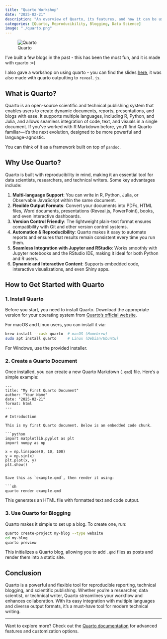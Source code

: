 ```yaml
---
title: "Quarto Workshop"
date: "2025-02-21"
description: "An overview of Quarto, its features, and how it can be used for reproducible scientific writing, blogging, and more."
categories: [Quarto, Reproducibility, Blogging, Data Science]
image: "./quarto.png"
---
```


![Quarto](./quarto.png)

I've built a few blogs in the past - this has been the most fun, and it is made with quarto :=)

I also gave a workshop on using quarto - you can find the slides [here](https://project-delphi.github.io/quarto-workshop/index.html#/title-slide), it was also made with quarto outputting to `reveal.js`.

## What is Quarto?

Quarto is an open-source scientific and technical publishing system that enables users to create dynamic documents, reports, presentations, and blogs with ease. It supports multiple languages, including R, Python, and Julia, and allows seamless integration of code, text, and visuals in a single document. If you've worked with R Markdown before, you'll find Quarto familiar—it's the next evolution, designed to be more powerful and language-agnostic.

You can think of it as a framework built on top of `pandoc`.

## Why Use Quarto?

Quarto is built with reproducibility in mind, making it an essential tool for data scientists, researchers, and technical writers. Some key advantages include:

1. **Multi-language Support**: You can write in R, Python, Julia, or Observable JavaScript within the same document.
2. **Flexible Output Formats**: Convert your documents into PDFs, HTML files, Word documents, presentations (Reveal.js, PowerPoint), books, and even interactive dashboards.
3. **Version Control Friendly**: The lightweight plain-text format ensures compatibility with Git and other version control systems.
4. **Automation & Reproducibility**: Quarto makes it easy to automate reports and ensures that results remain consistent every time you run them.
5. **Seamless Integration with Jupyter and RStudio**: Works smoothly with Jupyter notebooks and the RStudio IDE, making it ideal for both Python and R users.
6. **Dynamic and Interactive Content**: Supports embedded code, interactive visualizations, and even Shiny apps.

## How to Get Started with Quarto

### 1. Install Quarto

Before you start, you need to install Quarto. Download the appropriate version for your operating system from [Quarto's official website](https://quarto.org/docs/get-started/).

For macOS and Linux users, you can install it via:

```sh
brew install --cask quarto  # macOS (Homebrew)
sudo apt install quarto     # Linux (Debian/Ubuntu)
```

For Windows, use the provided installer.

### 2. Create a Quarto Document

Once installed, you can create a new Quarto Markdown (`.qmd`) file. Here’s a simple example:

```qmd
---
title: "My First Quarto Document"
author: "Your Name"
date: "2025-02-21"
format: html
---

# Introduction

This is my first Quarto document. Below is an embedded code chunk.

```python
import matplotlib.pyplot as plt
import numpy as np

x = np.linspace(0, 10, 100)
y = np.sin(x)
plt.plot(x, y)
plt.show()
```
```

Save this as `example.qmd`, then render it using:

```sh
quarto render example.qmd
```

This generates an HTML file with formatted text and code output.

### 3. Use Quarto for Blogging

Quarto makes it simple to set up a blog. To create one, run:

```sh
quarto create-project my-blog --type website
cd my-blog
quarto preview
```

This initializes a Quarto blog, allowing you to add `.qmd` files as posts and render them into a static site.

## Conclusion

Quarto is a powerful and flexible tool for reproducible reporting, technical blogging, and scientific publishing. Whether you're a researcher, data scientist, or technical writer, Quarto streamlines your workflow and enhances collaboration. With its easy integration with multiple languages and diverse output formats, it's a must-have tool for modern technical writing.

---

Want to explore more? Check out the [Quarto documentation](https://quarto.org/docs/) for advanced features and customization options.
